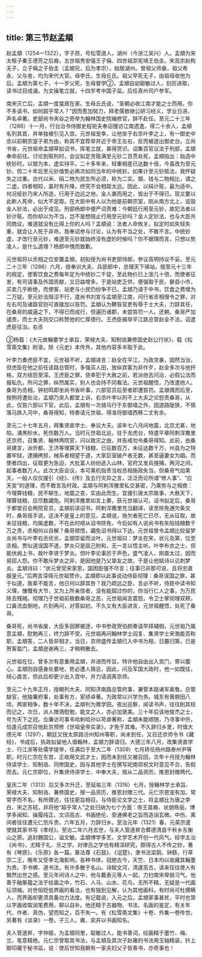 ```yaml
---
---
---
```

title: 第三节赵孟頫
---



赵孟頫（1254—1322），字子昂，号松雪道人，湖州（今浙江吴兴）人。孟頫为宋太租子秦王德芳之后裔，五世祖秀安僖王子偁、四世祖崇宪靖王伯圭。宋高宗赵构无子，立子偁之子伯圭（孟頫兄，后为孝宗），始居湖州。曾祖父师垂，祖父希永，父与訔，均为宋代大官。母李氏，生母丘氏。祖父早死无子，由祖母收他为后。孟頫为第七子，十一岁父死，生母督学②，孟頫自幼聪敏过人，刻厉进取，读书过目成诵，为文操笔立就，十四岁考中国子监。后任真州司户参军。

南宋灭亡后，孟頫一度蛰居在家。生母丘氏说，“圣朝必收江南才能之士而用。你不多读书，如何超乎常人？”因而愈加努力，拜老儒敖继公研习经义，学业日进，声名卓著。吏部尚书夹谷之奇举为翰林国史院编修官，辞不赴任。至元二十三年（1286）十一月，行台治书侍御史程钜夫奉诏搜访江南遗逸，得二十余人，孟頫名列其首，并单独被引见入宫。元世祖宠幸，让他坐于右丞叶李之上，有一御史中丞以前朝宗室子弟为由，称其不宜荐举并近于帝王左右，反而被逐出御史台。立尚书省，元世祖命孟頫草拟诏书，挥笔立就，甚得赏识。诏集百官议法于刑部，孟頫奉命前往。讨论到赃刑时，会议拟定贪赃满至元钞二百贯处死，孟頫指出：始造中统钞时，以银为本，虚实持平。二十多年来，轻重相差已达数十倍，今虽改为至元钞，但二十年后至元钞值势必再次如同当年的中统钞。如果计至元钞抵法，我怀疑失之过重。古代以米、绢二物为民生所必须，称为二实。银、钱与二物相比，谓之二虚。四者相较，虽时有升降，终究不会相距太远。因此，以绢计赃，最为适中。何况纸钞乃宋人所造，行用于边远之地，金人袭而用之，皆出于不得已。现又要以此断人死命，似大不足取。在大臣中有人以为他是前朝宗室，刚从南方北上，诋毁金人钞法，必出于成见。刑部杨郎中便严词责难：今朝廷行用至元钞，故犯法者以钞计赃。而你却以为不当，岂不是想阻止行用至元钞吗？金人定钞法，也与大臣共同商议，难道就没有比得上你的人吗？孟頫说：法者人命攸关，拟定时如失轻失重，就会让人死于非命。我奉诏参与讨论，认为有不当之处，不敢不言。中统钞虚，才改行至元钞，难道至元钞就始终没有虚的时候吗？你不据理而言，只想以势凌人，是什么道理？杨郎中愧而致歉。

元世祖将以丞相之位安置孟頫，初拟授为尚书吏部侍郎，参议高明持议不妥。至元二十三年（1286）六月，授奉训大夫、兵部郎中，总理天下驿站。按至元十三年的规定，使客饮食之费每年定为中统钞二千锭，至此物价已上涨几十倍，而使者征发，有司请事及外国贡献，又日益增多。于是站吏乏供，便强取于民，僻县小市，买卖几乎断绝，而使客、站吏与小民仍纷争不已。孟頫乃请于中书，饮食之费增为二万锭。至元钞法阻涩不行，遣尚书刘宣与孟頫至江南，问行省丞相慢令之罪，对左右司及诸路官则可直接加以笞罚。孟頫认为鞭笞官吏有辱于士大夫，力辞其任，在桑哥的威逼之下，不得已而成行，但遍历诸郡，未尝笞罚一人。还朝，桑哥严加谴责，而士大夫则交口称赞他的仁厚德行。王虎臣揭举平江路总管赵全不法，诏遣虎臣往治。右丞

②杨载：《大元故翰要学士承旨、荣禄大夫、知制诰兼修国史赵公行状》，载《松雪斋文集》附录。除《元史》本传外，其他内容多半取于此。

叶李力奏虎臣不宜，元世祖不听，孟頫进言：赵全在平江，为政贪暴，固然当治，但虎臣在他之前任该路总管时，多强买人田，放纵宾客为非作歹，赵全多次与他扞格，双方结怨至深。王虎臣之罪，侥幸犯于大赦之前，若派他去问治，必假公法而报私仇，所问之罪，纵然属实，别人也会持不同看法。元世祖醒悟，乃改遣他人。桑哥为丞相，钟初鸣即坐尚书省听事，六部官员后至者即遭笞罚。孟頫偶而后至，按例将遭处治，孟頫乃突入都堂上诉，右丞叶李以刑不上大夫之论怒责桑哥，从此，仅笞六部以下官。此后，孟頫有一次骑马行于东御墙之外，因道路陡狭，不慎落马跌入河中，桑哥得知，特奏请元世祖，得准将御墙西移二丈有余。

至元二十七年五月，拜集贤直学士、奉议大夫。该年七八月间地震，北京尤甚，地陷，涌黑砂水，死伤数万人。当时元世祖北巡，驻于龙虎台，特遣平章阿剌浑撒里还京师，召集贤、翰林两院官，问以致灾之由，并告戒勿令桑哥得知。此前，由桑哥建言，派忻都、王济等理算天下钱粮，已征数百万，未征达数千万，州县为之特置牢狱，逮捕拷掠，械系者相望于道，大家巨室破产者无数，甚至逼妻女为娼。而使者四出，征取更为急迫，大批富人纷纷逃入山林，官府又发兵搜捕，两河之间，起事者数万人。此次大臣会议，本可乘机指责当权丞相施政失当，但桑哥气焰熏天，一般人仅仅援引《经》、《传》及五行灾异之言，泛泛而论所谓“修人事”、“应天变”的道理，而不敢言及时政。孟頫与阿剌浑撒里私交甚密，乃乘势与之相商：今理算钱粮，民不聊生，地震之变，实由此而生。宜援引唐太宗故事，大赦天下，理算钱粮，应尽数蠲免。阿剌浑撒里如言上奏，获元世祖认可。诏书拟定后，桑哥于都堂召会两院官员，孟頫前读诏书，阿剌浑撒里充当翻译，读至除免逋欠条文时，桑哥摇手说，这决不是皇上的意见，孟頫说，拖欠者死亡已尽，无从征取，故未征钱粮，均属虚数，不在此时顺从诏书除免，今后如有人说尚书有失陷钱粮数千万之责，丞相何以自解？桑哥顿悟，蠲免诏书得以下达。元世祖曾令孟頫比较留梦炎尚书与叶李右丞优劣，孟頫崇留而淡叶。元世祖曰：梦炎在宋，状元及第，位至丞相。贾似道误国不道，梦炎只是屈己附和，无一言以悟主听。叶李布衣之士，但能伏阙上书，故叶李贤于梦炎。但叶李论事厉于声色，盛气凌人，刚直太过，因而易招人怨。你不敢斥梦炎之非，是因他是乃父挚友之故。于是让他赋诗以讥刺梦炎。孟頫诗曰：“状元曾受宋家恩，国困臣强不尽言；往事已非那可说，且将忠直报皇元。”后两言深得元世祖赞许。孟頫即以此事说动侍臣彻理：桑哥误国之罪，甚于似道，我辈不能言，他日何以辞其咎？我乃疏远之臣，言必不听，侍臣中读书知义理，慷慨有大节，又为上所亲信者，没有能超过你的，你当行仁人之事，为万民除去残贼。彻理乃于世祖前极数桑哥之恶，元世祖闻言震怒，令卫士掌彻理双颊，口鼻流血倒地，片刻再问，对答如初，不久又有大臣进言，元世祖醒悟，处死了桑哥。

桑哥死，尚书省废，大臣多因罪被逐，中书参政贺伯颜奏请早择辅相，元世祖乃属意孟頫，慰勉再三，终力辞不受。元世祖再问翰林学士阎复、集贤学士宋渤能否称职，孟頫答，二人皆非相才。当日，京师盛传孟頫已入中书为相，日暮归第，已是贺客盈门，孟頫逊谢再三，才稍稍散去。

元世祖在位，曾多次有意重用孟頫，并进而传旨，特许他自由出入宫门，寄以腹心。孟頫则自感身处要地，势必遭人猜忌，因此，问及军国大政时，他一如既往，倾心直言，但此后却更少出入宫中，并力请调离京师。

至元二十九年正月，授朝列大夫、同知济南路总管府事，兼管本路诸军奥鲁。总管缺官，他独署府事，处事有方，宦绩卓著。为政常以兴学为务。城东有膏腴田八顷，两家相争，数十年不决，孟頫判为赡学田。夜出巡察，闻读书声，往往削其柱而记之，次日，派人赠酒慰勉，能文之人，亦必加褒美。三十年后该地俊杰之士，号为天下之冠。佥廉访司事韦哈剌哈孙以苛虐著称，孟頫未能顺随，乃寻事中伤，恰逢元成宗召他赴京预修《世祖皇帝实录》，才免于其难。不久辞归乡里，时值大德元年（1297），朝廷又授太原路汾州知州等职，尚未到任，又召还京师令书《藏经》，书成后，执政拟留他入值翰林，孟頫力辞请归。大德三年八月，改集贤直学士、行江浙等处儒学提举，任满后于至大二年（1309）七月转任扬州路泰州尹等职。时元仁宗在东宫，正收用文武才士，因而未到任又被召回，次年十月授为翰林侍读学士、知制诰、同修国史，因与其他学士在撰写祀南郊祝文时意见不合，告假而去。元仁宗即位，升集贤侍讲学士、中奉大夫，按从二品资历，推恩封赠两代。

皇庆二年（1313）后又多次升迁，至延祐三年（1316）七月，授翰林学士承旨、荣禄大夫、知制诰、兼修国史，按一品资历，推恩封赠三代。元仁宗恩宠有加，常常字而不名，有所撰述，往往密旨相召。与侍臣论文学之士，将孟頫比为唐之李白、宋之苏轼，并将他“超乎常人”之处归纳为七个方面：帝王苗裔、状貌昳丽、博学多闻知、操履纯正、文词高古、书画绝伦、旁通佛老之旨而造诣玄微。中伤、离间者往往遭元仁宗斥责。六年五月，力辞归乡。至治元年（1321）春，元英宗遣使就其家书写《孝经》。至治二年六月去世，与夫人管道昇合葬德清县千秋乡东衡山之原。追封魏国公，谥文敏。孟頫博学多艺，文学艺术开创一代风气。经学主治《尚书》，尤精于礼、乐之学。对律吕之学也有精深研究，颇得古人不传之妙，著有《琴原》、《乐原》各一篇。篆法尊《石鼓》、《诅楚》，隶书法梁鹄、钟繇，行草崇二王，晚年又受李北海影响，各种书体，冠绝古今，天竺、日本均以收藏其翰墨为贵。手书佛、道书法，有许多散于名山。诗赋文河，清邃高古，读来往往使人有飘然出世之感。至元年间诗人之中，他与戴表元等人一起，力扫南宋卑弱习气。他善于融篆籀之法于绘画之中，竹石、人马、山水、花鸟，无所不精，无疑是一代画坛领袖。对世俗贬低界画的看法，也有独到见解，认为其他画科，有时尚可杜撰瞒人，而界画却更须具备功力法度。有记载说，入元之后，孟頫家事甚贫，平时也常以字画收取润笔费用，聊以自补。他还精于古器物、书法、名画的鉴定，有关年代、作者、真伪，望而知之，百不失一。有《松雪斋文集》十卷、外集一卷传世。另著有《谈录》一卷。子三人，雍、奕并以书画知名。

夫人管道昇，字仲姬，为孟頫同里，聪敏过人，能书善词，绘画精于墨竹、梅、兰，笔意精绝。元仁宗曾取其书法，与孟頫及其次子赵雍的书法用玉轴精装，钤上御印藏于秘书监，说：使后世知我朝有一家夫妇父子皆善书，亦奇事也！